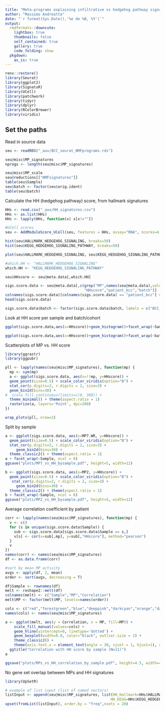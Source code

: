 ```yaml
---
title: "Meta-programs explaining infiltrative vs hedgehog pathway signature"
author: "Massimo Andreatta"
date: "`r format(Sys.Date(),'%e de %B, %Y')`"
output: 
  rmdformats::downcute:
    lightbox: true
    thumbnails: false
    self_contained: true
    gallery: true
    code_folding: show
  pkgdown:
    as_is: true
---
```


```r
renv::restore()
library(Seurat)
library(ggplot2)
library(SignatuR)
library(UCell)
library(patchwork)
library(tidyr)
library(dplyr)
library(RColorBrewer)
library(viridis)
```


## Set the paths

Read in source data
```r
seu <- readRDS("_aux/BCC_seurat_NMFprograms.rds")
```


```r
seu@misc$MP_signatures
nprogs <- length(seu@misc$MP_signatures)

seu@misc$MP_scale
seu@reductions[["NMFsignatures"]]
table(seu$Sample)
seu$batch <- factor(seu$orig.ident)
table(seu$batch)
```

Calculate the HH (hedgehog pathway) score, from hallmark signatures

```r
HHs <- read.csv("_aux/HH_signatures.csv")
HHs <- as.list(HHs)
HHs <- lapply(HHs, function(x) x[x!=""])

#UCell scores
seu <- AddModuleScore_UCell(seu, features = HHs, assay="RNA", ncores=4, name = "")

hist(seu$HALLMARK_HEDGEHOG_SIGNALING, breaks=50)
hist(seu$KEGG_HEDGEHOG_SIGNALING_PATHWAY, breaks=50)

plot(seu$HALLMARK_HEDGEHOG_SIGNALING, seu$KEGG_HEDGEHOG_SIGNALING_PATHWAY)
```


```r
#which.HH <- "HALLMARK_HEDGEHOG_SIGNALING"
which.HH <- "KEGG_HEDGEHOG_SIGNALING_PATHWAY"

seu$HHscore <- seu@meta.data[,which.HH]

sigs.score.data <- seu@meta.data[,c(grep("MP",names(seu@meta.data),value = T),
                                    "HHscore","patient_bcc","batch")]
colnames(sigs.score.data)[colnames(sigs.score.data) == "patient_bcc"] <- "Sample"
head(sigs.score.data)
```

```r
sigs.score.data$batch <- factor(sigs.score.data$batch, labels = c("BCC_Yerly","BCC_Ganier"))
```

Look at HH score per sample and batch/cohort

```r
ggplot(sigs.score.data,aes(x=HHscore))+geom_histogram()+facet_wrap(~Sample)+theme_bw()
```

```r
ggplot(sigs.score.data,aes(x=HHscore))+geom_histogram()+facet_wrap(~batch)+theme_bw()
```


Scatterplots of MP vs. HH score
```r
library(ggrastr)
library(ggpubr)

pll <- lapply(names(seu@misc$MP_signatures), function(mp) {
  mp <- sym(mp)
  a <- ggplot(sigs.score.data, aes(x=!!mp, y=HHscore)) +
  geom_point(size=0.5) + scale_color_viridis(option="B") +
  stat_cor(p.digits=2, r.digits = 2, size=3) +
  geom_bin2d(bins=30) +  
#  scale_fill_continuous(limits=c(0, 300)) +
  theme_minimal() + theme(aspect.ratio = 1)
  rasterize(a, layers='Point', dpi=200)
})

wrap_plots(pll, nrow=2)
```

Split by sample
```r
a <- ggplot(sigs.score.data, aes(x=MP7.WR, y=HHscore)) +
  geom_point(size=0.5) + scale_color_viridis(option="B") +
  stat_cor(p.digits=2, r.digits = 2, size=3) +
     geom_bin2d(bins=30) +
  theme_classic2() + theme(aspect.ratio = 1)
a + facet_wrap(~Sample, ncol = 6)
ggsave("plots/MP7_vs_HH_bysample.pdf", height=5, width=12)

b <- ggplot(sigs.score.data, aes(x=MP2, y=HHscore)) +
  geom_point(size=0.5) + scale_color_viridis(option="B") +
   stat_cor(p.digits=2, r.digits = 2, size=3) +
     geom_bin2d(bins=30) +  
  theme_classic2() + theme(aspect.ratio = 1)
b + facet_wrap(~Sample, ncol = 6)
ggsave("plots/MP2_vs_HH_bysample.pdf", height=5, width=12)

```

Average correlation coefficient by patient
```r
corr <- lapply(names(seu@misc$MP_signatures), function(mp) {
  v <- c()
  for (s in unique(sigs.score.data$Sample)) {
    sub <- sigs.score.data[sigs.score.data$Sample == s,]
    v[s] <- cor(x=sub[,mp], y=sub[,"HHscore"], method="pearson")
  }
  v
}) 
names(corr) <- names(seu@misc$MP_signatures)
df <- as.data.frame(corr)

#sort by mean MP activity
avgs <- apply(df, 2, mean)
order <- sort(avgs, decreasing = T)

df$Sample <- rownames(df)
melt <- reshape2::melt(df)
colnames(melt) <- c("Sample","MP","Correlation")
melt$MP <- factor(melt$MP, levels=names(order))

cols <- c("red","forestgreen","blue","deeppink","darkcyan","orange","darkmagenta")
names(cols) <- names(seu@misc$MP_signatures)

a <- ggplot(melt, aes(y = Correlation, x = MP, fill=MP)) +
    scale_fill_manual(values=cols) +
    geom_hline(yintercept=0, linetype='dotted') +
    geom_boxplot(width=0.8, color="black", outlier.size = 2) +
    theme_classic2() +
    theme(axis.text.x = element_text(angle = 30, vjust = 1, hjust=1), axis.title.x = element_blank()) +
  ggtitle("Correlation with HH score by sample (N=11)")
a

ggsave("plots/MPs_vs_HH_correlation_by_sample.pdf", height=4.5, width=4.5)
```


No gene set overlap between MPs and HH signatures

```r
library(UpSetR)

# example of list input (list of named vectors)
listInput <- append(seu@misc$MP_signatures, list(HH_Hallmark=HHs$HALLMARK_HEDGEHOG_SIGNALING,
                                                HH_KEGG=HHs$KEGG_HEDGEHOG_SIGNALING_PATHWAY))
upset(fromList(listInput), order.by = "freq",nsets = 20)
```

